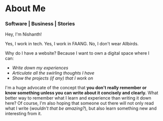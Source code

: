 # About Me
### Software | Business | Stories

Hey, I'm Nishanth!

Yes, I work in tech. Yes, I work in FAANG. No, I don't wear Allbirds.

Why do I have a website? Because I want to own a digital space where I can:
   * *Write down my experiences*
   * *Articulate all the swirling thoughts I have*
   * *Show the projects (if any) that I work on*

I'm a huge advocate of the concept that **you don't really remember or know something unless you can write about it concisely and clearly.**
What better way to remember what I learn and experience than writing it down here?
Of course, I'm also hoping that someone out there will not only read what I write (*wouldn't that be amazing?*), but also learn something new and interesting from it.

